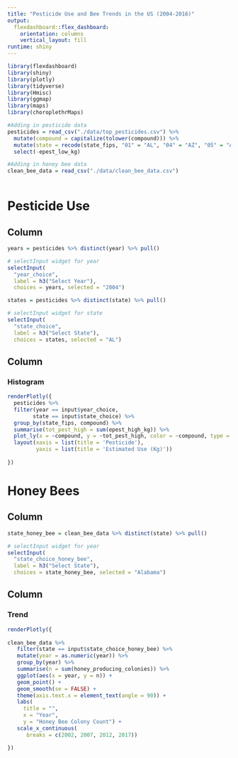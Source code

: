 ```yaml
---
title: "Pesticide Use and Bee Trends in the US (2004-2016)"
output:
  flexdashboard::flex_dashboard:
    orientation: columns
    vertical_layout: fill
runtime: shiny
---
```


```r
library(flexdashboard)
library(shiny)
library(plotly)
library(tidyverse)
library(Hmisc)
library(ggmap)
library(maps)
library(choroplethrMaps)

#Adding in pesticide data 
pesticides = read_csv("./data/top_pesticides.csv") %>% 
  mutate(compound = capitalize(tolower(compound))) %>% 
  mutate(state = recode(state_fips, "01" = "AL", "04" = "AZ", "05" = "AR", "06" = "CA", "08" = "CO", "09" = "CT", "10" = "DE", "12" = "FL", "13" = "GA", "16" = "ID", "17" = "IL", "18" = "IN", "19" = "IA", "20" = "KS", "21" = "KY", "22" = "LA", "23" = "ME", "24" = "MD", "25" = "MA", "26" = "MI", "27" = "MN", "28" = "MS", "29" = "MO", "30" = "MT", "31" = "NE", "32" = "NV", "33" = "NH", "34" = "NJ", "35" = "NM", "36" = "NY", "37" = "NC", "38" = "ND", "39" = "OH", "40" = "OK", "41" = "OR", "42" = "PA", "44" = "RI", "45" = "SC", "46" = "SD", "47" = "TN", "48" = "TX", "49" = "UT", "50" = "VT", "51" = "VA", "53" = "WA", "54" = "WV", "55" = "WI", "56" = "WY")) %>%
  select(-epest_low_kg)

#Adding in honey bee data
clean_bee_data = read_csv("./data/clean_bee_data.csv") 
  
```

Pesticide Use 
=====================================

Column {.sidebar}
-----------------------------------------------------------------------

```r
years = pesticides %>% distinct(year) %>% pull()

# selectInput widget for year
selectInput(
  "year_choice", 
  label = h3("Select Year"),
  choices = years, selected = "2004")

states = pesticides %>% distinct(state) %>% pull()

# selectInput widget for state
selectInput(
  "state_choice", 
  label = h3("Select State"),
  choices = states, selected = "AL")


```

Column {.tabset}
-----------------------------------------------------------------------

### Histogram

```r

renderPlotly({
  pesticides %>%
  filter(year == input$year_choice, 
        state == input$state_choice) %>%
  group_by(state_fips, compound) %>%
  summarise(tot_pest_high = sum(epest_high_kg)) %>%
  plot_ly(x = ~compound, y = ~tot_pest_high, color = ~compound, type = "bar") %>%
  layout(xaxis = list(title = 'Pesticide'),
         yaxis = list(title = 'Estimated Use (Kg)'))
  
})
```



Honey Bees 
=====================================

Column {.sidebar}
-----------------------------------------------------------------------
```r

state_honey_bee = clean_bee_data %>% distinct(state) %>% pull()

# selectInput widget for year
selectInput(
  "state_choice_honey_bee", 
  label = h3("Select State"),
  choices = state_honey_bee, selected = "Alabama")

```

Column {.tabset}
-----------------------------------------------------------------------

### Trend

```r
renderPlotly({
  
clean_bee_data %>%
   filter(state == input$state_choice_honey_bee) %>%
   mutate(year = as.numeric(year)) %>%
   group_by(year) %>%
   summarise(n = sum(honey_producing_colonies)) %>%
   ggplot(aes(x = year, y = n)) + 
   geom_point() + 
   geom_smooth(se = FALSE) +
   theme(axis.text.x = element_text(angle = 90)) +
   labs(
     title = "",
     x = "Year",
     y = "Honey Bee Colony Count") +
   scale_x_continuous(
      breaks = c(2002, 2007, 2012, 2017))

})
```



